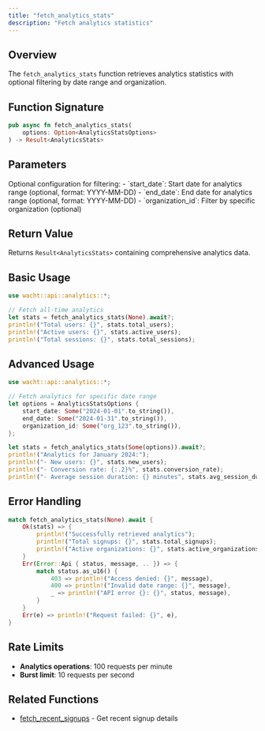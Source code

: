 ```yaml
---
title: "fetch_analytics_stats"
description: "Fetch analytics statistics"
---
```


## Overview

The `fetch_analytics_stats` function retrieves analytics statistics with optional filtering by date range and organization.

## Function Signature

```rust
pub async fn fetch_analytics_stats(
    options: Option<AnalyticsStatsOptions>
) -> Result<AnalyticsStats>
```

## Parameters

<ParamField path="options" type="Option<AnalyticsStatsOptions>">
  Optional configuration for filtering:
  - `start_date`: Start date for analytics range (optional, format: YYYY-MM-DD)
  - `end_date`: End date for analytics range (optional, format: YYYY-MM-DD)
  - `organization_id`: Filter by specific organization (optional)
</ParamField>

## Return Value

Returns `Result<AnalyticsStats>` containing comprehensive analytics data.

## Basic Usage

```rust
use wacht::api::analytics::*;

// Fetch all-time analytics
let stats = fetch_analytics_stats(None).await?;
println!("Total users: {}", stats.total_users);
println!("Active users: {}", stats.active_users);
println!("Total sessions: {}", stats.total_sessions);
```

## Advanced Usage

```rust
use wacht::api::analytics::*;

// Fetch analytics for specific date range
let options = AnalyticsStatsOptions {
    start_date: Some("2024-01-01".to_string()),
    end_date: Some("2024-01-31".to_string()),
    organization_id: Some("org_123".to_string()),
};

let stats = fetch_analytics_stats(Some(options)).await?;
println!("Analytics for January 2024:");
println!("- New users: {}", stats.new_users);
println!("- Conversion rate: {:.2}%", stats.conversion_rate);
println!("- Average session duration: {} minutes", stats.avg_session_duration);
```

## Error Handling

```rust
match fetch_analytics_stats(None).await {
    Ok(stats) => {
        println!("Successfully retrieved analytics");
        println!("Total signups: {}", stats.total_signups);
        println!("Active organizations: {}", stats.active_organizations);
    }
    Err(Error::Api { status, message, .. }) => {
        match status.as_u16() {
            403 => println!("Access denied: {}", message),
            400 => println!("Invalid date range: {}", message),
            _ => println!("API error {}: {}", status, message),
        }
    }
    Err(e) => println!("Request failed: {}", e),
}
```

## Rate Limits

- **Analytics operations**: 100 requests per minute
- **Burst limit**: 10 requests per second

## Related Functions

- [fetch_recent_signups](fetch-recent-signups) - Get recent signup details
